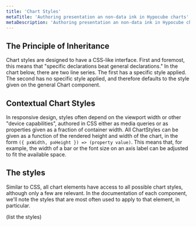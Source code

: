 ```yaml
---
title: 'Chart Styles'
metaTitle: 'Authoring presentation an non-data ink in Hypocube charts'
metaDescription: 'Authoring presentation an non-data ink in Hypocube charts'
---
```


## The Principle of Inheritance

Chart styles are designed to have a CSS-like interface. First and foremost, this means that "specific declarations beat general declarations." In the chart below, there are two line series. The first has a specific style applied. The second has no specific style applied, and therefore defaults to the style given on the general Chart component.

## Contextual Chart Styles

In responsive design, styles often depend on the viewport width or other "device capabilities", authored in CSS either as media queries or as properties given as a fraction of container width. All ChartStyles can be given as a function of the rendered height and width of the chart, in the form `({ pxWidth, pxHeight }) => (property value)`. This means that, for example, the width of a bar or the font size on an axis label can be adjusted to fit the available space.

## The styles

Similar to CSS, all chart elements have access to all possible chart styles, although only a few are relevant. In the documentation of each component, we'll note the styles that are most often used to apply to that element, in particular.

(list the styles)
